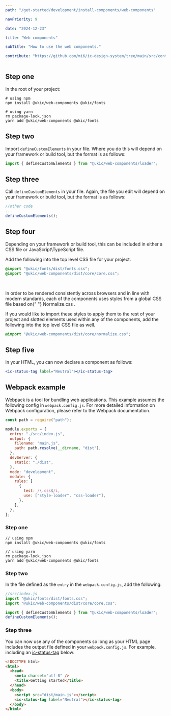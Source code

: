 ```yaml
---
path: "/get-started/development/install-components/web-components"

navPriority: 9

date: "2024-12-23"

title: "Web components"

subTitle: "How to use the web components."

contribute: "https://github.com/mi6/ic-design-system/tree/main/src/content/structured/get-started/web-components.mdx"
---
```


## Step one

In the root of your project:

```shell
# using npm
npm install @ukic/web-components @ukic/fonts

# using yarn
rm package-lock.json
yarn add @ukic/web-components @ukic/fonts
```

## Step two

Import `defineCustomElements` in your file. Where you do this will depend on your framework or build tool, but the format is as follows:

```jsx
import { defineCustomElements } from "@ukic/web-components/loader";
```

## Step three

Call `defineCustomElements` in your file. Again, the file you edit will depend on your framework or build tool, but the format is as follows:

```jsx
//other code
...
defineCustomElements();
```

## Step four

Depending on your framework or build tool, this can be included in either a CSS file or JavaScript\TypeScript file.

Add the following into the top level CSS file for your project.

```css
@import "@ukic/fonts/dist/fonts.css";
@import "@ukic/web-components/dist/core/core.css";
```

<br />

<p>
  In order to be rendered consistently across browsers and in line with modern
  standards, each of the components uses styles from a global CSS file based on{" "}
  <ic-link
    target="_blank"
    href="https://necolas.github.io/normalize.css/"
    rel="noreferrer noopener nofollow"
  >
    Normalize.css
  </ic-link>
  .
</p>

If you would like to import these styles to apply them to the rest of your project and slotted elements used within any of the components, add the following into the top level CSS file as well.

```css
@import "@ukic/web-components/dist/core/normalize.css";
```

## Step five

In your HTML, you can now declare a component as follows:

```jsx
<ic-status-tag label="Neutral"></ic-status-tag>
```

## Webpack example

Webpack is a tool for bundling web applications. This example assumes the following config in `webpack.config.js`. For more detailed information on Webpack configuration, please refer to the Webpack documentation.

```jsx
const path = require("path");

module.exports = {
  entry: "./src/index.js",
  output: {
    filename: "main.js",
    path: path.resolve(__dirname, "dist"),
  },
  devServer: {
    static: "./dist",
  },
  mode: "development",
  module: {
    rules: [
      {
        test: /\.css$/i,
        use: ["style-loader", "css-loader"],
      },
    ],
  },
};
```

### Step one

```shell
// using npm
npm install @ukic/web-components @ukic/fonts

// using yarn
rm package-lock.json
yarn add @ukic/web-components @ukic/fonts

```

### Step two

In the file defined as the `entry` in the `webpack.config.js`, add the following:

```jsx
//src/index.js
import "@ukic/fonts/dist/fonts.css";
import "@ukic/web-components/dist/core/core.css";

import { defineCustomElements } from "@ukic/web-components/loader";
defineCustomElements();
```

### Step three

You can now use any of the components so long as your HTML page includes the output file defined in your `webpack.config.js`. For example, including an [ic-status-tag](/components/status-tag) below:

```html
<!DOCTYPE html>
<html>
  <head>
    <meta charset="utf-8" />
    <title>Getting started</title>
  </head>
  <body>
    <script src="dist/main.js"></script>
    <ic-status-tag label="Neutral"></ic-status-tag>
  </body>
</html>
```
